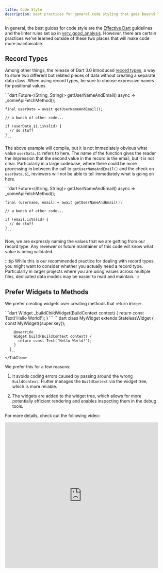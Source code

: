 ```yaml
---
title: Code Style
description: Best practices for general code styling that goes beyond linter rules.
---
```



In general, the best guides for code style are the [Effective Dart](https://dart.dev/effective-dart) guidelines and the linter rules set up in [very_good_analysis](https://pub.dev/packages/very_good_analysis). However, there are certain practices we've learned outside of these two places that will make code more maintainable.

## Record Types

Among other things, the release of Dart 3.0 introduced [record types](https://dart.dev/language/records), a way to store two different but related pieces of data without creating a separate data class. When using record types, be sure to choose expressive names for positional values.

<Tabs>
  <TabItem label="Bad ❗️">
    ```dart
    Future<(String, String)> getUserNameAndEmail() async => _someApiFetchMethod();

    final userData = await getUserNameAndEmail();

    // a bunch of other code...

    if (userData.$1.isValid) {
      // do stuff
    }
    ```

  </TabItem>
</Tabs>

The above example will compile, but it is not immediately obvious what value `userData.$1` refers to here. The name of the function gives the reader the impression that the second value in the record is the email, but it is not clear. Particularly in a large codebase, where there could be more processing in between the call to `getUserNameAndEmail()` and the check on `userData.$1`, reviewers will not be able to tell immediately what is going on here.

<Tabs>
  <TabItem label="Good ✅">
    ```dart
    Future<(String, String)> getUserNameAndEmail() async => _someApiFetchMethod();

    final (username, email) = await getUserNameAndEmail();

    // a bunch of other code...

    if (email.isValid) {
      // do stuff
    }
    ```

  </TabItem>
</Tabs>

Now, we are expressly naming the values that we are getting from our record type. Any reviewer or future maintainer of this code will know what value is being validated.

:::tip
While this is our recommended practice for dealing with record types, you might want to consider whether you actually need a record type. Particularly in larger projects where you are using values across multiple files, dedicated data models may be easier to read and maintain.
:::

## Prefer Widgets to Methods

We prefer creating widgets over creating methods that return `Widget`.

<Tabs>
    <TabItem label="Bad ❗️">
      ```dart
      Widget _buildChildWidget(BuildContext context) {
        return const Text('Hello World!');
      }
      ```
    </TabItem>
    <TabItem label="Good ✅">
      ```dart
      class MyWidget extends StatelessWidget {
        const MyWidget({super.key});

        @override
        Widget build(BuildContext context) {
          return const Text('Hello World!');
        }
      }
      ```
    </TabItem>

</Tabs>

We prefer this for a few reasons:

1. It avoids coding errors caused by passing around the wrong `BuildContext`. Flutter manages the `BuildContext` via the widget tree, which is more reliable.

2. The widgets are added to the widget tree, which allows for more potentially efficient rendering and enables inspecting them in the debug tools.

For more details, check out the following video:

<iframe
  style="width: 100%; height: 480px;"
  src="https://www.youtube.com/embed/IOyq-eTRhvo?si=pr_2yp_tr94EJztF"
  title="YouTube video player"
  frameborder="0"
  allow="accelerometer; autoplay; clipboard-write; encrypted-media; gyroscope; picture-in-picture; web-share"
  referrerpolicy="strict-origin-when-cross-origin"
  allowfullscreen
></iframe>
